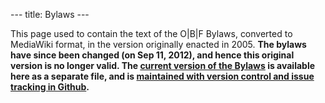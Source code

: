 ---
title: Bylaws
---

This page used to contain the text of the O|B|F Bylaws, converted to MediaWiki format, in the version originally enacted in 2005. '''The bylaws have since been changed (on Sep 11, 2012), and hence this original version is no longer valid. The [[:File:OBF-Bylaws.pdf|current version of the Bylaws]] is available here as a separate file, and is [https://github.com/OBF/obf-docs maintained with version control and issue tracking in Github].'''
